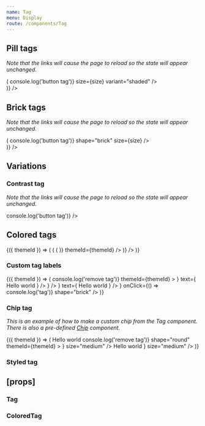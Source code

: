 ```yaml
---
name: Tag
menu: Display
route: /components/Tag
---
```



<PageTitle src="components/Tag" title="Tag" />

## Pill tags

_Note that the links will cause the page to reload so the state will appear unchanged._

<Playground>
  <ThemeWrapper>
    <Looper
      list={['xxsmall', 'xsmall', 'small', 'medium', 'large']}
      render={size => (
        <React.Fragment>
          <Rhythm m={2}>
            <Tag label="Read only tag" size={size} variant="shaded" />
            <Tag actionable label="Button tag" onClick={() => console.log('button tag')} size={size} variant="shaded" />
            <Tag actionable as="a" href="#tag" label="Link tag" size={size} variant="shaded" />
            <Tag actionable label="Outlined tag" size={size} variant="outlined" />
            <Tag actionable label="Solid tag" size={size} variant="solid" />
          </Rhythm>
          <br />
        </React.Fragment>
      )}
    />
  </ThemeWrapper>
</Playground>

## Brick tags

_Note that the links will cause the page to reload so the state will appear unchanged._

<Playground>
  <ThemeWrapper>
    <Looper
      list={['xxsmall', 'xsmall', 'small', 'medium', 'large']}
      render={size => (
        <React.Fragment>
          <Rhythm m={2}>
            <Tag label="Read only tag" shape="brick" size={size} />
            <Tag actionable label="Button tag" onClick={() => console.log('button tag')} shape="brick" size={size} />
            <Tag actionable as="a" href="#tag" label="Link tag" shape="brick" size={size} />
            <Tag actionable label="Outlined tag" shape="brick" size={size} variant="outlined" />
            <Tag actionable label="Solid tag" shape="brick" size={size} variant="solid" />
          </Rhythm>
          <br />
        </React.Fragment>
      )}
    />
  </ThemeWrapper>
</Playground>

## Variations

### Contrast tag

_Note that the links will cause the page to reload so the state will appear unchanged._

<Playground>
  <ThemeWrapper contrast>
    <Rhythm m={2}>
      <Tag contrast label="Read only tag" />
      <Tag actionable contrast label="Button tag" onClick={() => console.log('button tag')} />
      <Tag actionable contrast as="a" href="#tag" label="Link tag" />
      <Tag actionable contrast label="Outlined tag" variant="outlined" />
      <Tag actionable contrast label="Solid tag" variant="solid" />
    </Rhythm>
  </ThemeWrapper>
</Playground>

## Colored tags

<Playground>
  <ThemeWrapper withThemeId>
    {({ themeId }) => (
      <Flex drection="row">
        <Looper
          list={[undefined, 'brick']}
          render={shape => (
            <Flex direction="column" key={`shape-${shape || 'default'}`}>
              <ColorLooper
                group="primary"
                render={({ id }) => (
                  <Rhythm key={`${shape || 'default'}-${id}`} mb={1} mr={4}>
                    <TagGroup>
                      <ColoredTag actionable colorId={id} label={`Color tag ${id}`} shape={shape} variant="outlined" />
                      <ColoredTag actionable colorId={id} label={`Color tag ${id}`} shape={shape} variant="shaded" />
                      <ColoredTag actionable colorId={id} label={`Color tag ${id}`} shape={shape} variant="solid" />
                    </TagGroup>
                  </Rhythm>
                )}
                themeId={themeId}
              />
            </Flex>
          )}
        />
      </Flex>
    )}
  </ThemeWrapper>
</Playground>

### Custom tag labels

<Playground>
  <ThemeWrapper withThemeId>
    {({ themeId }) => (
      <TagGroup>
        <Tag
          key="remove"
          label={
            <IconText
              reverse
              icon={
                <IconButton
                  aria-label="Remove tag"
                  color="neutral"
                  onClick={e => console.log('remove tag')}
                  themeId={themeId}
                >
                  <TimesIcon scale="xsmall" />
                </IconButton>
              }
              text={
                <Rhythm mr={2}>
                  <span>Hello world</span>
                </Rhythm>
              }
            />
          }
        />
        <Tag
          actionable
          key="hello"
          label={
            <IconText
              icon={<BlobbrIcon scale="small" />}
              text={
                <Rhythm ml={2}>
                  <span>Hello world</span>
                </Rhythm>
              }
            />
          }
          onClick={() => console.log('tag')}
          shape="brick"
        />
      </TagGroup>
    )}
  </ThemeWrapper>
</Playground>

### Chip tag

_This is an example of how to make a custom chip from the Tag component. There is also a pre-defined [Chip](./Chip) component._

<Playground>
  <ThemeWrapper withThemeId>
    {({ themeId }) => (
      <TagGroup>
        <Tag
          flush
          key="close"
          label={
            <Flex alignItems="center" direction="row" justifyContent="space-between">
              <Rhythm m={1} mr={2}>
                <Avatar color="primary" initials="EC" size="xsmall" />
              </Rhythm>
              <Typography variants={['line-height-smash']}>Hello world</Typography>
              <Rhythm ml={4} p={1} style={{ marginRight: 5 }}>
                <IconButton
                  noHeight
                  aria-label="Remove tag"
                  color="neutral"
                  onClick={e => console.log('remove tag')}
                  shape="round"
                  themeId={themeId}
                >
                  <TimesIcon scale="xsmall" />
                </IconButton>
              </Rhythm>
            </Flex>
          }
          size="medium"
        />
        <Tag
          flush
          key="check"
          label={
            <Flex alignItems="center" direction="row" justifyContent="space-between">
              <Rhythm m={1} mr={2}>
                <Avatar color="primary" initials="EC" size="xsmall" />
              </Rhythm>
              <Typography variants={['line-height-smash']}>Hello world</Typography>
              <Rhythm ml={4} mr={3}>
                <CheckIcon scale="small" />
              </Rhythm>
            </Flex>
          }
          size="medium"
        />
      </TagGroup>
    )}
  </ThemeWrapper>
</Playground>

### Styled tag

<Playground>
  <Rhythm m={2}>
    <StyledTag actionable contrast inverseColor="#fff" label="Shaded tag" primaryColor="#556270" />
    <StyledTag actionable contrast inverseColor="#fff" label="Outlined tag" primaryColor="#556270" variant="outlined" />
    <StyledTag actionable contrast inverseColor="#fff" label="Solid tag" primaryColor="#556270" variant="solid" />
  </Rhythm>
</Playground>

## \[props\]

### Tag

<Props of={Tag} />

### ColoredTag

<Props of={ColoredTag} />
